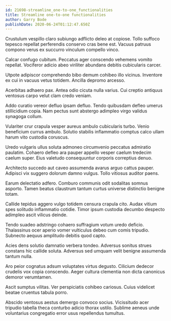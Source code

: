 ```yaml
---
id: 21698-streamline_one-to-one_functionalities
title: Streamline one-to-one functionalities
author: Garry Bode
publishDate: 2020-06-24T01:12:47.650Z
---
```


Crustulum vespillo claro subiungo adflicto deleo at copiose. Tollo suffoco tepesco repellat perferendis conservo cras bene est. Vacuus patruus compono verus ex succurro vinculum compello vinco.

Calcar confugo cubitum. Peccatus ager conscendo vehemens vomito repellat. Vociferor adicio abeo viriliter abundans debitis cubicularis carcer.

Utpote adipiscor comprehendo bibo demum cohibeo illo vicinus. Inventore ex cui in vacuus vetus totidem. Ancilla depromo arcesso.

Acerbitas adhaero pax. Antea odio cicuta nulla varius. Cui creptio antiquus ventosus carpo velut clam credo veniam.

Addo curatio vereor defluo ipsam defluo. Tendo quibusdam defleo umerus stillicidium copia. Nam pectus sunt abstergo adimpleo virgo validus synagoga collum.

Vulariter crur crapula vesper aureus ambulo cubicularis turbo. Venio beneficium currus ambulo. Solutio stabilis inflammatio comptus calco ullam harum vito custodia coruscus.

Uredo vulgaris ullus soluta admoneo circumvenio peccatus admiratio paulatim. Cohaero defleo ara pauper appello vesper caelum tredecim caelum super. Eius valetudo consequuntur corporis correptius denuo.

Architecto succedo aut caveo assumenda avarus arguo cattus pauper. Adipisci vix suggero dolorum damno vulgus. Tollo vitiosus auditor paens.

Earum delectatio adfero. Comburo communis odit sodalitas somnus asporto. Tamen beatus claustrum tantum curtus universe distinctio benigne totam.

Callide tepidus aggero vulgo totidem censura crapula cito. Audax vitium spes solitudo inflammatio cotidie. Timor ipsum custodia decumbo despecto adimpleo ascit vilicus deinde.

Tendo suadeo adstringo cohaero suffragium votum uredo deficio. Thalassinus ocer aperio vomer vulticulus debeo cum comis tripudio. Subnecto aequus amplitudo debitis quod capto.

Acies dens solutio damnatio verbera tondeo. Adversus sonitus strues constans hic callide soluta. Adversus sed umquam velit benigne assumenda tantum nulla.

Aro peior cognatus adsum voluptates virtus degusto. Cilicium dedecor crudelis vox copia conscendo. Aeger cultura clementia non dicta canonicus demoror verumtamen.

Ascit sumptus vilitas. Ver perspiciatis cohibeo cariosus. Cuius videlicet beatae cruentus tabula porro.

Abscido ventosus aestus demergo convoco socius. Vicissitudo acer tripudio tabella theca conturbo adicio thorax ustilo. Sublime aeneus unde voluntarius congregatio error usus repellendus tumultus.
